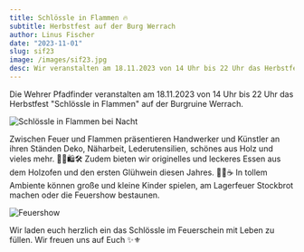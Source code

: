 ```yaml
---
title: Schlössle in Flammen 🔥
subtitle: Herbstfest auf der Burg Werrach
author: Linus Fischer
date: "2023-11-01"
slug: sif23
image: /images/sif23.jpg
desc: Wir veranstalten am 18.11.2023 von 14 Uhr bis 22 Uhr das Herbstfest "Schlössle in Flammen" auf der Burgruine Werrach.
---
```


Die Wehrer Pfadfinder veranstalten am 18.11.2023 von 14 Uhr bis 22 Uhr das Herbstfest "Schlössle in Flammen" auf der Burgruine Werrach.

![Schlössle in Flammen bei Nacht](/images/sif_nacht.png)

Zwischen Feuer und Flammen präsentieren Handwerker und Künstler an ihren Ständen Deko, Näharbeit, Lederutensilien, schönes aus Holz und vieles mehr. 🧵🎨🛍️🛠️
Zudem bieten wir originelles und leckeres Essen aus dem Holzofen und den ersten Glühwein diesen Jahres. 🍖🍲☕
In tollem Ambiente können große und kleine Kinder spielen, am Lagerfeuer Stockbrot machen oder die Feuershow bestaunen.

![Feuershow](/images/sif_feuershow.png)

Wir laden euch herzlich ein das Schlössle im Feuerschein mit Leben zu füllen. Wir freuen uns auf Euch ✨⚜️